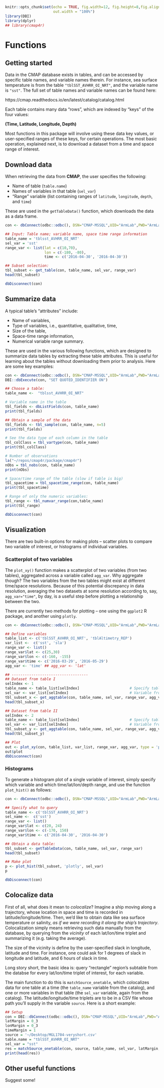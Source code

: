 ```r
knitr::opts_chunk$set(echo = TRUE, fig.width=12, fig.height=8,fig.align = "center",
                      out.width = "100%")
library(DBI)
library(dplyr)
## library(cmap4r)
```
# Functions

## Getting started

Data in the CMAP database exists in tables, and can be accessed by specific
table names, and variable names therein. For instance, sea surface temperature
is from the table `"tblSST_AVHRR_OI_NRT"`, and the variable name is `"sst"`. The
full set of table names and variable names can be found here:

https://cmap.readthedocs.io/en/latest/catalog/catalog.html

Each table contains many data "rows", which are indexed by "keys" of the four
values:

**(Time, Latitude, Longitude, Depth)**

Most functions in this package will involve using these data key values, or
user-specified ranges of these keys, for certain operations. The most basic
operation, explained next, is to download a dataset from a time and space range
of interest.

## Download data

When retrieving the data from **CMAP**, the user specifies the following:

+ Name of table (`table.name`)
+ Names of variables in that table (`sel_var`)
+ "Range" variable (list containing ranges of `latitude`, `longitude`, `depth`,
  and `time`)

These are used in the `getTableData()` function, which downloads the data as a
data frame.

```r
con <- dbConnect(odbc::odbc(), DSN="CMAP-MSSQL",UID="ArmLab",PWD="ArmLab2018")

## Input: Table name; variable name, space time range information
table_name = 'tblsst_AVHRR_OI_NRT'     
sel_var = 'sst'                         
range_var <- list(lat = c(10,70),
                  lon = c(-180, -80),
                  time <- c('2016-04-30', '2016-04-30'))

## Subset selection:
tbl_subset <- get_table(con, table_name, sel_var, range_var)
head(tbl_subset)

dbDisconnect(con)
```

## Summarize data

A typical table's "attributes" include:

+ Name of variables,
+ Type of variables, i.e., quantitative, qualitative, time, 
+ Size of the table,
+ Space-time range information,
+ Numerical variable range summary.

These are used in the various following functions, which are designed to
summarize data tables by extracting these table attributes. This is useful for
learning about the tables without downloading them prior to analysis. Here are
some key examples:

```r
con <- dbConnect(odbc::odbc(), DSN="CMAP-MSSQL",UID="ArmLab",PWD="ArmLab2018")
DBI::dbExecute(con, "SET QUOTED_IDENTIFIER ON")

## Choose a table:
table_name <-  "tblsst_AVHRR_OI_NRT"

# Variable name in the table
tbl_fields <- dbListFields(con, table_name)
print(tbl_fields)

## Obtain a sample of the data 
tbl_fields <- tbl_sample(con, table_name, n=5)
print(tbl_fields)

# See the data type of each column in the table
tbl_colClass = tbl_vartype(con, table_name)
print(tbl_colClass)

# Number of observations
la("~/repos/cmap4r/package/cmap4r")
nObs = tbl_nobs(con, table_name)
print(nObs)

# Space/time range of the table (slow if table is big)
tbl_spacetime = tbl_spacetime_range(con, table_name)
print(tbl_spacetime)

# Range of only the numeric variables:
tbl_range <- tbl_numvar_range(con,table_name)
print(tbl_range)

dbDisconnect(con)
```


## Visualization

There are two built-in options for making plots -- scatter plots to compare two
variable of interest, or histograms of individual variables.

### Scatterplot of two variables

The `plot_xy()` function makes a scatterplot of two variables (from two tables),
aggregated across a variable called `agg_var`. Why aggregate though? The two
variables from the two tables might exist at different time/space
resolutions. Because of this potential discrepancy in data resolution, averaging
the two datasets at some resolution according to, say, `agg_var="time"`, by day,
is a useful step before plotting a relationship between the two.

There are currently two methods for plotting -- one using the `ggplot2` R
package, and another using `plotly`.

<!-- **plot_xy** function download the data, and output a list which contain a) plot -->
<!-- object: **plot_ly/ggplot**; b) corresponding data tables. -->

```r
con <- dbConnect(odbc::odbc(), DSN="CMAP-MSSQL",UID="ArmLab",PWD="ArmLab2018")

## Define variables
table_list <- c('tblSST_AVHRR_OI_NRT', 'tblAltimetry_REP') 
var_list <-  c('sst', 'sla')  
range_var <- list()
range_var$lat <- c(25,30)
range_var$lon <- c(-160, -155)
range_var$time <- c('2016-03-29', '2016-05-29')
agg_var <- 'time' ## agg_var <- 'lat'

## -----------------------------------
## Dataset from table I
selIndex <- 1
table_name <- table_list[selIndex]                       # Specify table name I
sel_var <- var_list[selIndex]                            # Variable from table name I  
tbl_subset_x <- get_aggtable(con, table_name, sel_var, range_var, agg_var)
head(tbl_subset_x)

## Dataset from table II
selIndex <- 2
table_name <- table_list[selIndex]                       # Specify table name II
sel_var <- var_list[selIndex]                            # Variable from table name II
tbl_subset_y <- get_aggtable(con, table_name, sel_var, range_var, agg_var)
head(tbl_subset_y)

## Plot
out <- plot_xy(con, table_list, var_list, range_var, agg_var, type = 'plotly')
out$plot
dbDisconnect(con)
```

### Histograms 

To generate a histogram plot of a single variable of interest, simply specify which variable and which time/lat/lon/depth range, and use the function `plot_hist()` as follows:

```r
con <- dbConnect(odbc::odbc(), DSN="CMAP-MSSQL",UID="ArmLab",PWD="ArmLab2018")

## Specify what to query
table_name <- c('tblSST_AVHRR_OI_NRT')
sel_name <-  c('sst')
range_var <- list()
range_var$lat <- c(20, 24)
range_var$lon <- c(-170, 150)
range_var$time <- c('2016-04-30', '2016-04-30')

## Obtain a data table:
tbl_subset <- getTableData(con, table_name, sel_var, range_var)
head(tbl_subset)

## Make plot
p <- plot_hist(tbl_subset, 'plotly', sel_var)
p

dbDisconnect(con)
```

## Colocalize data

First of all, what does it mean to *colocalize*? Imagine a ship moving along a
trajectory, whose location in space and time is recorded in
latitude/longitude/time. Then, we'd like to obtain data like sea surface
temperature or salinity, *as if we were recording it along the ship's
trajectory*. Colocalization simply means retrieving such data manually from the
database, by querying from the *vicinity* of each lat/lon/time triplet and
summarizing it (e.g. taking the average).

The size of the vicinity is define by the user-specified slack in longitude,
latitude and time. For instance, one could ask for 1 degrees of slack in
longitude and latitude, and 6 hours of slack in time.

Long story short, the basic idea is: query "rectangle" region's subtable from
the databse for every lat/lon/time triplet of interest, for each variable.

The main function to do this is `matchSource_onetable`, which colocalizes data
for one table at a time (the `table_name` variable from the catalog), and one or
more variables in that table (the `sel_var` variable, again from the
catalog). The latitude/longitude/time triplets are to be in a CSV file whose
path you'll supply in the variable `source`. Here is a short example:

```r
## Setup 
con = DBI::dbConnect(odbc::odbc(), DSN="CMAP-MSSQL",UID="ArmLab",PWD="ArmLab2018")
latMargin = 0_3
lonMargin = 0_3
timeMargin = 1
source = '~/Desktop/MGL1704-veryshort.csv'
table.name = "tblSST_AVHRR_OI_NRT"
sel_var = "sst"
res = matchSource_onetable(con, source, table_name, sel_var, latMargin, lonMargin, timeMargin)
print(head(res))
```


## Other useful functions

Suggest some!
